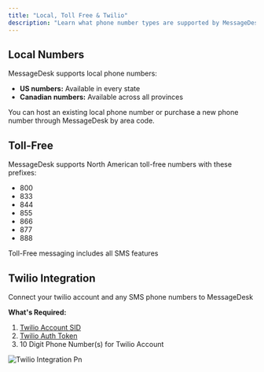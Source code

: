 ```yaml
---
title: "Local, Toll Free & Twilio"
description: "Learn what phone number types are supported by MessageDesk."
---
```


## Local Numbers

MessageDesk supports local phone numbers:

- **US numbers:** Available in every state
- **Canadian numbers:** Available across all provinces

You can host an existing local phone number or purchase a new phone number through MessageDesk by area code.

## Toll-Free

MessageDesk supports North American toll-free numbers with these prefixes:

- 800
- 833
- 844
- 855
- 866
- 877
- 888

Toll-Free messaging includes all SMS features

## Twilio Integration

Connect your twilio account and any SMS phone numbers to MessageDesk

**What's Required:**

1. [Twilio Account SID](https://help.twilio.com/articles/14726256820123-What-is-a-Twilio-Account-SID-and-where-can-I-find-it-)
2. [Twilio Auth Token](https://help.twilio.com/articles/223136027-Auth-Tokens-and-How-to-Change-Them)
3. 10 Digit Phone Number(s) for Twilio Account

![Twilio Integration Pn](/images/twilio-integration.png)